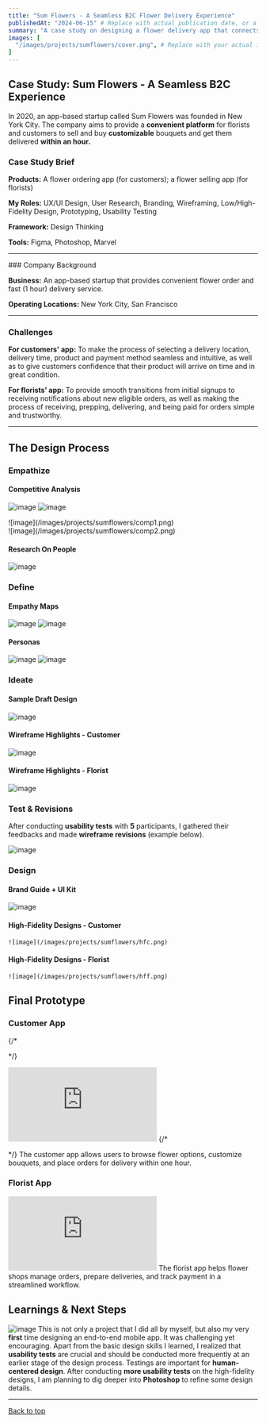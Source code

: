 ```yaml
---
title: "Sum Flowers - A Seamless B2C Flower Delivery Experience"
publishedAt: "2024-06-15" # Replace with actual publication date, or a reasonable estimate
summary: "A case study on designing a flower delivery app that connects florists with customers for customizable bouquets with 1-hour delivery."
images: [
  "/images/projects/sumflowers/cover.png", # Replace with your actual image path
]
---
```


## Case Study: Sum Flowers - A Seamless B2C Experience

In 2020, an app-based startup called Sum Flowers was founded in New York City. The company aims to provide a **convenient platform** for florists and customers to sell and buy **customizable** bouquets and get them delivered **within an hour.**




### Case Study Brief

**Products:** A flower ordering app (for customers); a flower selling app (for florists)

**My Roles:** UX/UI Design, User Research, Branding, Wireframing, Low/High-Fidelity Design, Prototyping, Usability Testing

**Framework:** Design Thinking

**Tools:** Figma, Photoshop, Marvel

<hr/>
### Company Background

**Business:** An app-based startup that provides convenient flower order and fast (1 hour) delivery service.

**Operating Locations:** New York City, San Francisco
<hr/>

### Challenges

**For customers' app:** To make the process of selecting a delivery location, delivery time, product and payment method seamless and intuitive, as well as to give customers confidence that their product will arrive on time and in great condition.

**For florists' app:** To provide smooth transitions from initial signups to receiving notifications about new eligible orders, as well as making the process of receiving, prepping, delivering, and being paid for orders simple and trustworthy.
<hr/>

## The Design Process

### Empathize

#### Competitive Analysis

![image](/images/projects/sumflowers/comp1.png)
![image](/images/projects/sumflowers/comp2.png)

<div
style={{
    display: "flex", 
    flexDirection: "row",
    flexWrap: "wrap",
    alignItems: "center",
    gap: "2rem",  
    margin: "2rem 0",
  }}
>

  <div style={{
    flex: "1 1 300px",
    minWidth: "300px",
  }}>
  ![image](/images/projects/sumflowers/comp1.png)

  </div>
  
  <div style={{
    flex: "1 1 300px",
    minWidth: "300px",
      display: "flex",
    flexDirection: "column",
    justifyContent: "center",
    alignItems: "center",
    textAlign: "center",
  }}>
  ![image](/images/projects/sumflowers/comp2.png)
  </div>
  
</div>

#### Research On People

![image](/images/projects/sumflowers/rpeople.png)

### Define

#### Empathy Maps

![image](/images/projects/sumflowers/emp1.png)
![image](/images/projects/sumflowers/emp2.png)

#### Personas

![image](/images/projects/sumflowers/per1.jpg)
![image](/images/projects/sumflowers/per2.jpg)

### Ideate

#### Sample Draft Design

![image](/images/projects/sumflowers/ide.jpg)

#### Wireframe Highlights - Customer

![image](/images/projects/sumflowers/ch.png)

#### Wireframe Highlights - Florist

![image](/images/projects/sumflowers/fh.png)

### Test & Revisions

After conducting **usability tests** with **5** participants, I gathered their feedbacks and made **wireframe revisions** (example below).

![image](/images/projects/sumflowers/tst.png)

### Design

#### Brand Guide + UI Kit

![image](/images/projects/sumflowers/design.png)

#### High-Fidelity Designs - Customer


    ![image](/images/projects/sumflowers/hfc.png)

#### High-Fidelity Designs - Florist
    ![image](/images/projects/sumflowers/hff.png)

## Final Prototype

### Customer App
{/* <p alignItems="center"> */}
<iframe src="https://marvelapp.com/prototype/6c37fg9?emb=1&amp;iosapp=false&amp;frameless=false" width={453} height={864} allowTransparency={true} frameborder="0"></iframe>
{/* </p> */}
    The customer app allows users to browse flower options, customize bouquets, and place orders for delivery within one hour.


### Florist App
<iframe src="https://marvelapp.com/prototype/277312f6?emb=1&amp;iosapp=false&amp;frameless=false" width={453} height={864} allowtransparency="true" frameborder="0"></iframe>
    The florist app helps flower shops manage orders, prepare deliveries, and track payment in a streamlined workflow.

## Learnings & Next Steps
![image](/images/projects/sumflowers/learn.jpeg)
This is not only a project that I did all by myself, but also my very **first** time designing an end-to-end mobile app. It was challenging yet encouraging. Apart from the basic design skills I learned, I realized that **usability tests** are crucial and should be conducted more frequently at an earlier stage of the design process. Testings are important for **human-centered design**. After conducting **more usability tests** on the high-fidelity designs, I am planning to dig deeper into **Photoshop** to refine some design details.

---

[Back to top](#)